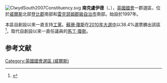 [[File:ClwydSouth2007Constituency.svg|right]]
'''南克盧伊德'''（{{lang-en|Clwyd South}}、{{lang-cy|De Clwyd}}），[[英國|英國]][[英國國會|國會]]一郡選區，位於[[威爾斯|威爾斯]]北部[[登比郡|登比郡]]南部和[[雷克瑟姆郡級自治市|雷克瑟姆郡級自治市]]南部。始設於1997年。

本區自創設以來一直支持[[工黨_(英國)|工黨]]。[[蘇珊·瓊斯|蘇珊·瓊斯]]在[[2010年英國大選|2010年大選中]]以38.4%選票勝出該區<ref name="">{{cite news
|publisher=[[英國廣播公司|英國廣播公司]]
|date=2010年5月7日
|title=Election  2010/Constituency/Clwyd South
|url=http://news.bbc.co.uk/1/shared/election2010/results/constituency/w22.stm
|accessdate=2010年6月9日
|archive-date=2012年7月5日
|archive-url=https://wayback.archive-it.org/all/20120705094922/http://news.bbc.co.uk/2/shared/election2010/results/constituency/w22.stm
|dead-url=no
}}</ref>，取代自創設以來一直任議員的[[馬丁·瓊斯|馬丁·瓊斯]]。

==参考文献==
<div class="references-small">
<references></references>
</div>

{{DEFAULTSORT:Clwyd South (UK Parliament constituency)}}
[[Category:英國國會選區_(威爾斯)|Category:英國國會選區 (威爾斯)]]
